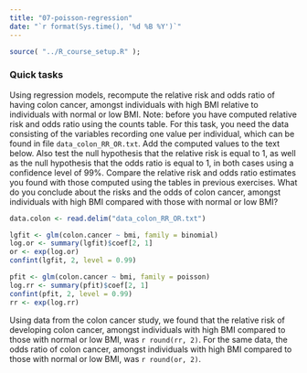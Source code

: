 ---
title: "07-poisson-regression"
date: "`r format(Sys.time(), '%d %B %Y')`"
---

```{r setup, include=FALSE}
source( "../R_course_setup.R" );
```

### Quick tasks

Using regression models, recompute the relative risk and odds ratio of having colon cancer, amongst individuals with high BMI relative to individuals with normal or low BMI. Note: before you have computed relative risk and odds ratio using the counts table. For this task, you need the data consisting of the variables recording one value per individual, which can be found in file `data_colon_RR_OR.txt`. Add the computed values to the text below. Also test the null hypothesis that the relative risk is equal to 1, as well as the null hypothesis that the odds ratio is equal to 1, in both cases using a confidence level of 99%. Compare the relative risk and odds ratio estimates you found with those computed using the tables in previous exercises. What do you conclude about the risks and the odds of colon cancer, amongst individuals with high BMI compared with those with normal or low BMI?


```{r}

data.colon <- read.delim("data_colon_RR_OR.txt")
```

```{r}
lgfit <- glm(colon.cancer ~ bmi, family = binomial)
log.or <- summary(lgfit)$coef[2, 1]
or <- exp(log.or)
confint(lgfit, 2, level = 0.99)
```


```{r}
pfit <- glm(colon.cancer ~ bmi, family = poisson)
log.rr <- summary(pfit)$coef[2, 1]
confint(pfit, 2, level = 0.99)
rr <- exp(log.rr)
```

Using data from the colon cancer study, we found that the relative risk of developing colon cancer, amongst individuals with high BMI compared to those with normal or low BMI, was `r round(rr, 2)`. For the same data, the odds ratio of colon cancer, amongst individuals with high BMI compared to those with normal or low BMI, was `r round(or, 2)`.
